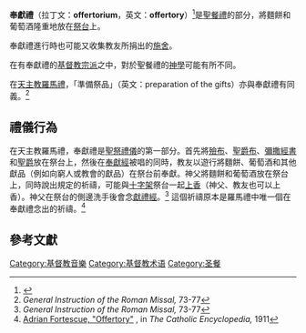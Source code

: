 '''奉獻禮'''（拉丁文：'''offertorium'''，英文：'''offertory'''）<ref>{{Cite web |url=http://www.merriam-webster.com/dictionary/offertory?show=0&t=1349901509 |title=Merriam-Webster Dictionary |access-date=2016-05-17 |archive-date=2020-07-14 |archive-url=https://web.archive.org/web/20200714040450/https://www.merriam-webster.com/dictionary/offertory?show=0&t=1349901509 |dead-url=no }}</ref>是[[聖餐禮|聖餐禮]]的部分，將麵餅和葡萄酒隆重地放在[[祭壇|祭台]]上。

奉獻禮進行時也可能又收集教友所捐出的[[施舍|施舍]]。

在有奉獻禮的[[基督教宗派|基督教宗派]]之中，對於聖餐禮的[[神學|神學]]可能有所不同。

在[[天主教|天主教]][[羅馬禮|羅馬禮]]，｢準備祭品」（英文：preparation of the gifts）亦與奉獻禮有同義。<ref name="GIRM">''General Instruction of the Roman Missal,'' 73-77</ref>

== 禮儀行為 ==
在天主教羅馬禮，奉獻禮是[[聖祭禮儀|聖祭禮儀]]的第一部分。首先將[[殮布|殮布]]、[[聖爵布|聖爵布]]、[[彌撒經書|彌撒經書]]和[[聖爵|聖爵]]放在祭台上，然後在[[奉獻經|奉獻經]]被唱的同時，教友以遊行將麵餅、葡萄酒和其他獻品（例如向窮人或教會的獻品）在祭台前奉獻。神父將麵餅和葡萄酒放在祭台上，同時說出規定的祈禱，可能與[[十字架|十字架]]祭台一起[[上香|上香]]（神父、教友也可以上香）。神父在祭台的側邊洗手後會念[[獻禮經|獻禮經]]。<ref name="GIRM">''General Instruction of the Roman Missal,'' 73-77</ref> 這個祈禱原本是羅馬禮中唯一個在奉獻禮念出的祈禱。<ref name="CathEnc">[http://www.newadvent.org/cathen/11217a.htm Adrian Fortescue, "Offertory"] {{Wayback|url=http://www.newadvent.org/cathen/11217a.htm |date=20210129120219 }}, in ''The Catholic Encyclopedia,'' 1911</ref>

== 參考文獻 ==
{{Reflist}}
[[Category:基督教音樂|Category:基督教音樂]]
[[Category:基督教术语|Category:基督教术语]]
[[Category:圣餐|Category:圣餐]]
